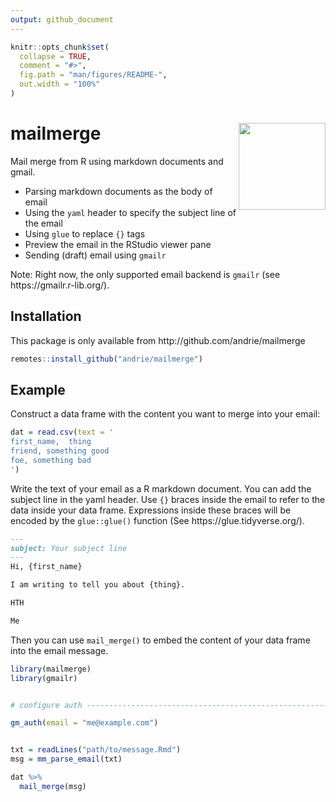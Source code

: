 ```yaml
---
output: github_document
---
```


<!-- README.md is generated from README.Rmd. Please edit that file -->

```r
knitr::opts_chunk$set(
  collapse = TRUE,
  comment = "#>",
  fig.path = "man/figures/README-",
  out.width = "100%"
)
```


# mailmerge <img src='man/figures/logo.png' align="right" height="139" />

<!-- badges: start -->
<!-- badges: end -->

Mail merge from R using markdown documents and gmail.

* Parsing markdown documents as the body of email
* Using the `yaml` header to specify the subject line of the email
* Using `glue` to replace `{}` tags
* Preview the email in the RStudio viewer pane
* Sending (draft) email using `gmailr`

Note: Right now, the only supported email backend is `gmailr` (see https://gmailr.r-lib.org/).


## Installation

This package is only available from http://github.com/andrie/mailmerge

``` r
remotes::install_github("andrie/mailmerge")
```

## Example

Construct a data frame with the content you want to merge into your email:

```r
dat = read.csv(text = '
first_name,  thing
friend, something good
foe, something bad
')
```

Write the text of your email as a R markdown document. You can add the subject line in the yaml header.  Use `{}` braces inside the email to refer to the data inside your data frame.  Expressions inside these braces will be encoded by the `glue::glue()` function (See https://glue.tidyverse.org/).

```md
---
subject: Your subject line
---
Hi, {first_name}

I am writing to tell you about {thing}.

HTH

Me

```

Then you can use `mail_merge()` to embed the content of your data frame into the email message.



```r
library(mailmerge)
library(gmailr)


# configure auth ----------------------------------------------------------

gm_auth(email = "me@example.com")


txt = readLines("path/to/message.Rmd")
msg = mm_parse_email(txt)

dat %>% 
  mail_merge(msg)

```
